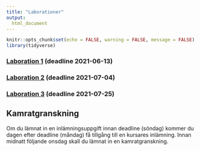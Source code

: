 ```yaml
---
title: "Laborationer"
output:
  html_document
---
```


```r
knitr::opts_chunk$set(echo = FALSE, warning = FALSE, message = FALSE)
library(tidyverse)
```


### [Laboration 1](lab1.html) (deadline 2021-06-13)

### [Laboration 2](lab2.html) (deadline 2021-07-04)

### [Laboration 3](lab3.html) (deadline 2021-07-25)


## Kamratgranskning

Om du lämnat in en inlämningsuppgift innan deadline (söndag) kommer du dagen efter deadline (måndag) få tillgång till en kursares inlämning. Innan midnatt följande onsdag skall du lämnat in en kamratgranskning.
